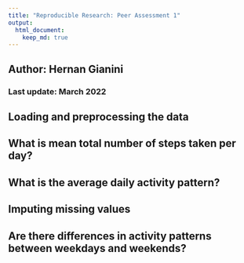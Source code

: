 ```yaml
---
title: "Reproducible Research: Peer Assessment 1"  
output: 
  html_document:
    keep_md: true
---
```

  
## Author: Hernan Gianini
### Last update: March 2022  
  

## Loading and preprocessing the data



## What is mean total number of steps taken per day?



## What is the average daily activity pattern?



## Imputing missing values



## Are there differences in activity patterns between weekdays and weekends?
